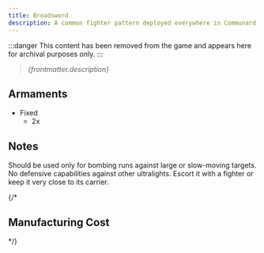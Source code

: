 ```yaml
---
title: Broadsword
description: A common fighter pattern deployed everywhere in Communard space. A mainstay for station defense and the most common design aboard communard carriers.
---
```


:::danger
This content has been removed from the game and appears here for archival purposes only.
:::

> *{frontmatter.description}*


## Armaments

* Fixed
  * 2x <ShipWeapon weaponID="ShuttleGunKurosawa" />


## Notes

Should be used only for bombing runs against large or slow-moving targets. No defensive capabilities against other ultralights. Escort it with a fighter or keep it very close to its carrier.

{/*
## Manufacturing Cost

<ShipManufacturingCost shipName={frontmatter.title} />
*/}